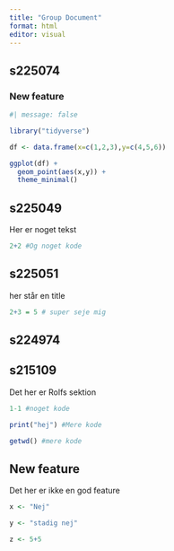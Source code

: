 ```yaml
---
title: "Group Document"
format: html
editor: visual
---
```


## s225074

### New feature

```r
#| message: false

library("tidyverse")

```

```r

df <- data.frame(x=c(1,2,3),y=c(4,5,6))

ggplot(df) +
  geom_point(aes(x,y)) +
  theme_minimal()
```

## s225049

Her er noget tekst

```r
2+2 #Og noget kode
```

## s225051

her står en title

```r
2+3 = 5 # super seje mig
```

## s224974

## s215109

Det her er Rolfs sektion

```r
1-1 #noget kode
```

```r
print("hej") #Mere kode
```

```r
getwd() #mere kode
```

## New feature

Det her er ikke en god feature

```r
x <- "Nej"
```

```r
y <- "stadig nej"
```

```r
z <- 5+5
```
